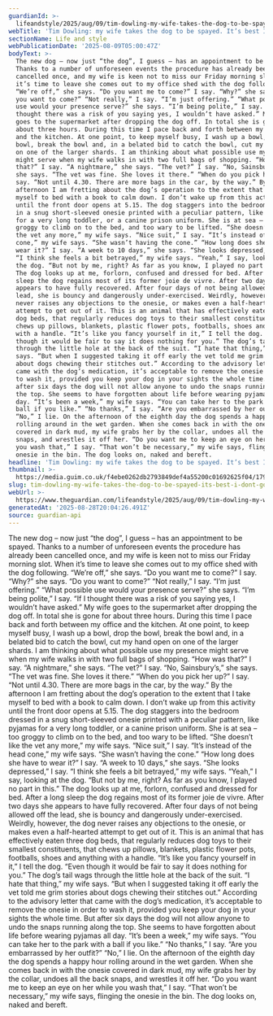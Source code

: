 ```yaml
---
guardianId: >-
  lifeandstyle/2025/aug/09/tim-dowling-my-wife-takes-the-dog-to-be-spayed-its-best-i-dont-go-with-her
webTitle: 'Tim Dowling: my wife takes the dog to be spayed. It’s best I don’t go with her'
sectionName: Life and style
webPublicationDate: '2025-08-09T05:00:47Z'
bodyText: >-
  The new dog – now just “the dog”, I guess – has an appointment to be spayed.
  Thanks to a number of unforeseen events the procedure has already been
  cancelled once, and my wife is keen not to miss our Friday morning slot. When
  it’s time to leave she comes out to my office shed with the dog following.
  “We’re off,” she says. “Do you want me to come?” I say. “Why?” she says. “Do
  you want to come?” “Not really,” I say. “I’m just offering.” “What possible
  use would your presence serve?” she says. “I’m being polite,” I say. “If I
  thought there was a risk of you saying yes, I wouldn’t have asked.” My wife
  goes to the supermarket after dropping the dog off. In total she is gone for
  about three hours. During this time I pace back and forth between my office
  and the kitchen. At one point, to keep myself busy, I wash up a bowl, drop the
  bowl, break the bowl and, in a belated bid to catch the bowl, cut my hand open
  on one of the larger shards. I am thinking about what possible use my presence
  might serve when my wife walks in with two full bags of shopping. “How was
  that?” I say. “A nightmare,” she says. “The vet?” I say. “No, Sainsbury’s,”
  she says. “The vet was fine. She loves it there.” “When do you pick her up?” I
  say. “Not until 4.30. There are more bags in the car, by the way.” By the
  afternoon I am fretting about the dog’s operation to the extent that I take
  myself to bed with a book to calm down. I don’t wake up from this activity
  until the front door opens at 5.15. The dog staggers into the bedroom dressed
  in a snug short-sleeved onesie printed with a peculiar pattern, like pyjamas
  for a very long toddler, or a canine prison uniform. She is at sea – too
  groggy to climb on to the bed, and too wary to be lifted. “She doesn’t like
  the vet any more,” my wife says. “Nice suit,” I say. “It’s instead of the head
  cone,” my wife says. “She wasn’t having the cone.” “How long does she have to
  wear it?” I say. “A week to 10 days,” she says. “She looks depressed,” I say.
  “I think she feels a bit betrayed,” my wife says. “Yeah,” I say, looking at
  the dog. “But not by me, right? As far as you know, I played no part in this.”
  The dog looks up at me, forlorn, confused and dressed for bed. After a long
  sleep the dog regains most of its former joie de vivre. After two days she
  appears to have fully recovered. After four days of not being allowed off the
  lead, she is bouncy and dangerously under-exercised. Weirdly, however, the dog
  never raises any objections to the onesie, or makes even a half-hearted
  attempt to get out of it. This is an animal that has effectively eaten three
  dog beds, that regularly reduces dog toys to their smallest constituents, that
  chews up pillows, blankets, plastic flower pots, footballs, shoes and anything
  with a handle. “It’s like you fancy yourself in it,” I tell the dog. “Even
  though it would be fair to say it does nothing for you.” The dog’s tail wags
  through the little hole at the back of the suit. “I hate that thing,” my wife
  says. “But when I suggested taking it off early the vet told me grim stories
  about dogs chewing their stitches out.” According to the advisory letter that
  came with the dog’s medication, it’s acceptable to remove the onesie in order
  to wash it, provided you keep your dog in your sights the whole time. But
  after six days the dog will not allow anyone to undo the snaps running along
  the top. She seems to have forgotten about life before wearing pyjamas all
  day. “It’s been a week,” my wife says. “You can take her to the park with a
  ball if you like.” “No thanks,” I say. “Are you embarrassed by her outfit?”
  “No,” I lie. On the afternoon of the eighth day the dog spends a happy hour
  rolling around in the wet garden. When she comes back in with the onesie
  covered in dark mud, my wife grabs her by the collar, undoes all the back
  snaps, and wrestles it off her. “Do you want me to keep an eye on her while
  you wash that,” I say. “That won’t be necessary,” my wife says, flinging the
  onesie in the bin. The dog looks on, naked and bereft.
headline: 'Tim Dowling: my wife takes the dog to be spayed. It’s best I don’t go with her'
thumbnail: >-
  https://media.guim.co.uk/f4ebe0262db2793849def4a55200c01692625f04/1790_0_3210_2568/500.jpg
slug: tim-dowling-my-wife-takes-the-dog-to-be-spayed-its-best-i-dont-go-with-her
webUrl: >-
  https://www.theguardian.com/lifeandstyle/2025/aug/09/tim-dowling-my-wife-takes-the-dog-to-be-spayed-its-best-i-dont-go-with-her
generatedAt: '2025-08-28T20:04:26.491Z'
source: guardian-api
---
```

The new dog – now just “the dog”, I guess – has an appointment to be spayed. Thanks to a number of unforeseen events the procedure has already been cancelled once, and my wife is keen not to miss our Friday morning slot. When it’s time to leave she comes out to my office shed with the dog following. “We’re off,” she says. “Do you want me to come?” I say. “Why?” she says. “Do you want to come?” “Not really,” I say. “I’m just offering.” “What possible use would your presence serve?” she says. “I’m being polite,” I say. “If I thought there was a risk of you saying yes, I wouldn’t have asked.” My wife goes to the supermarket after dropping the dog off. In total she is gone for about three hours. During this time I pace back and forth between my office and the kitchen. At one point, to keep myself busy, I wash up a bowl, drop the bowl, break the bowl and, in a belated bid to catch the bowl, cut my hand open on one of the larger shards. I am thinking about what possible use my presence might serve when my wife walks in with two full bags of shopping. “How was that?” I say. “A nightmare,” she says. “The vet?” I say. “No, Sainsbury’s,” she says. “The vet was fine. She loves it there.” “When do you pick her up?” I say. “Not until 4.30. There are more bags in the car, by the way.” By the afternoon I am fretting about the dog’s operation to the extent that I take myself to bed with a book to calm down. I don’t wake up from this activity until the front door opens at 5.15. The dog staggers into the bedroom dressed in a snug short-sleeved onesie printed with a peculiar pattern, like pyjamas for a very long toddler, or a canine prison uniform. She is at sea – too groggy to climb on to the bed, and too wary to be lifted. “She doesn’t like the vet any more,” my wife says. “Nice suit,” I say. “It’s instead of the head cone,” my wife says. “She wasn’t having the cone.” “How long does she have to wear it?” I say. “A week to 10 days,” she says. “She looks depressed,” I say. “I think she feels a bit betrayed,” my wife says. “Yeah,” I say, looking at the dog. “But not by me, right? As far as you know, I played no part in this.” The dog looks up at me, forlorn, confused and dressed for bed. After a long sleep the dog regains most of its former joie de vivre. After two days she appears to have fully recovered. After four days of not being allowed off the lead, she is bouncy and dangerously under-exercised. Weirdly, however, the dog never raises any objections to the onesie, or makes even a half-hearted attempt to get out of it. This is an animal that has effectively eaten three dog beds, that regularly reduces dog toys to their smallest constituents, that chews up pillows, blankets, plastic flower pots, footballs, shoes and anything with a handle. “It’s like you fancy yourself in it,” I tell the dog. “Even though it would be fair to say it does nothing for you.” The dog’s tail wags through the little hole at the back of the suit. “I hate that thing,” my wife says. “But when I suggested taking it off early the vet told me grim stories about dogs chewing their stitches out.” According to the advisory letter that came with the dog’s medication, it’s acceptable to remove the onesie in order to wash it, provided you keep your dog in your sights the whole time. But after six days the dog will not allow anyone to undo the snaps running along the top. She seems to have forgotten about life before wearing pyjamas all day. “It’s been a week,” my wife says. “You can take her to the park with a ball if you like.” “No thanks,” I say. “Are you embarrassed by her outfit?” “No,” I lie. On the afternoon of the eighth day the dog spends a happy hour rolling around in the wet garden. When she comes back in with the onesie covered in dark mud, my wife grabs her by the collar, undoes all the back snaps, and wrestles it off her. “Do you want me to keep an eye on her while you wash that,” I say. “That won’t be necessary,” my wife says, flinging the onesie in the bin. The dog looks on, naked and bereft.
